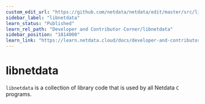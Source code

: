 ```yaml
---
custom_edit_url: "https://github.com/netdata/netdata/edit/master/src/libnetdata/README.md"
sidebar_label: "libnetdata"
learn_status: "Published"
learn_rel_path: "Developer and Contributor Corner/libnetdata"
sidebar_position: "1814000"
learn_link: "https://learn.netdata.cloud/docs/developer-and-contributor-corner/libnetdata"
---
```


# libnetdata

`libnetdata` is a collection of library code that is used by all Netdata `C` programs.
